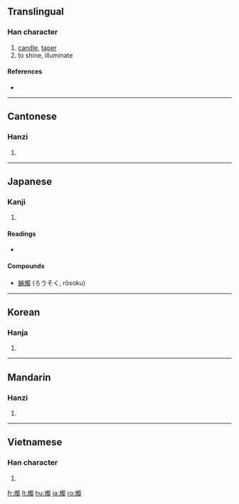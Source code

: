 {{also|烛}}
==Translingual==

===Han character===
{{Han char|rn=86|rad=火|as=13|sn=17|four=9682<sub>7</sub>|canj=火田中戈 (FWLI)}}

# [[candle]], [[taper]]
# to shine, illuminate

====References====
* {{Han ref|kx=0685.110|dkj=19480|dj=1098.030|hdz=32241.020|uh=71ED|ud=29165|bh=C0EB|bd=49387}}

----

==Cantonese==

===Hanzi===
{{yue-hanzi|jyut=|y=juk1|sim=烛}}

# {{defn|Cantonese|sort=火13}}

----

==Japanese==

===Kanji===
{{ja-kanji|grade=|rs=火13}}

# {{defn|Japanese}}

====Readings====
* {{ja-readings|on=[[しょく]] (shoku), [[そく]] (soku)|kun=[[ともしび]] (tomoshibi)}}

====Compounds====
* [[蝋燭]] (ろうそく, rōsoku)

----

==Korean==

===Hanja===
{{ko-hanja|hangeul=촉|eumhun=|rv=chok|mr=ch'ok|y=chok}}

# {{defn|Korean|sort=火13}}

----

==Mandarin==

===Hanzi===
{{cmn-hanzi|sim=烛|pin=[[zhú]] ([[zhu2]])|wg=chu<sup>2</sup>}}

# {{defn|Mandarin|sort=火13}}

----

==Vietnamese==

===Han character===
{{vi-hantu|[[chúc]], [[đuốc]]|rs=火13}}

# {{defn|Vietnamese|sort=火13}}

[[fr:燭]]
[[lt:燭]]
[[hu:燭]]
[[ja:燭]]
[[ro:燭]]